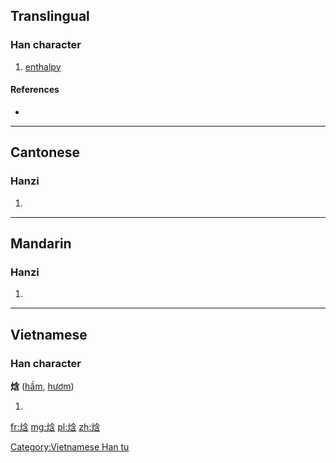 ==Translingual==

===Han character===
{{Han char|rn=86|rad=火|as=07|sn=11|four=98862|canj=FOIR,XFOIR}}

# {{defn|Han|sort=火07}} [[enthalpy]]

====References====
* {{Han ref|kx=0673.111|hdz=32205.070|uh=7113|ud=28947|bh=D655|bd=54869}}

----

==Cantonese==

===Hanzi===
{{yue-hanzi|jyut=|y=ham4}}

# {{defn|lang=yue|sort=火07}}

----

==Mandarin==

===Hanzi===
{{cmn-hanzi|pin=[[hán]] ([[han2]])|wg=han<sup>2</sup>}}

# {{defn|lang=cmn|sort=火07}}

----

==Vietnamese==

===Han character===
'''焓''' ([[hầm]], [[hươm]])

# {{defn|lang=vi}}

[[Category:Vietnamese Han tu]]

[[fr:焓]]
[[mg:焓]]
[[pl:焓]]
[[zh:焓]]